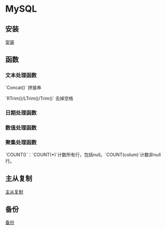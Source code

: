 =MySQL=

==安装==
[[install|安装]]

== 函数 ==
=== 文本处理函数 ===
`Concat()` 拼接串

`RTrim()/LTrim()/Trim()` 去掉空格
=== 日期处理函数 ===

=== 数值处理函数 ===

=== 聚集处理函数 ===
`COUNT()`：`COUNT(*)`计数所有行，包括null。`COUNT(colum)`计数非null行。



== 主从复制 ==
[[replication|主从复制]]

==备份==
[[backup|备份]]

